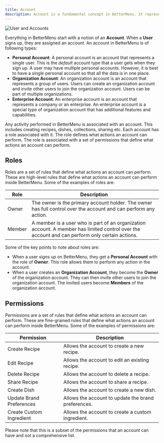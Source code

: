 ```yaml
---
title: Account
description: Account is a fundamental concept in BetterMenu. It represents a user or a group of users.
---
```


![User and Accounts](/src/assets/concepts/account.svg)

Everything in BetterMenu start with a notion of an **Account**. When a **User** signs up, they are assigned an account. An account in BetterMenu is of following types:

- **Personal Account**: A personal account is an account that represents a single user. This is the _default_ account type that a user gets when they sign up. A user may have multiple personal accounts. However, it is best to have a single personal account so that all the data is in one place.
- **Organization Account**: An organization account is an account that represents a group of users. Users can create an organization account and invite other users to join the organization account. Users can be part of multiple organizations.
- **Enterprise Account**: An enterprise account is an account that represents a company or an enterprise. An enterprise account is a special type of organization account that has additional features and capabilities.

Any activity performed in BetterMenu is associated with an account. This includes creating recipes, dishes, collections, sharing etc. Each account has a role associated with it. The role defines what actions an account can perform. The role is associated with a set of permissions that define what actions an account can perform.

## Roles
Roles are a set of rules that define what actions an account can perform. These are high-level rules that define what actions an account can perform inside BetterMenu. Some of the examples of roles are:

| Role | Description |
|------|-------------|
| Owner | The owner is the primary account holder. The owner has full control over the account and can perform any action. |
| Member | A member is a user who is part of an organization account. A member has limited control over the account and can perform only certain actions. |

Some of the key points to note about roles are:
- When a user signs up on BetterMenu, they get a **Personal Account** with the role of **Owner**. This role allows them to perform any action in the account. 
- When a user creates an **Organization Account**, they become the **Owner** of the organization account. They can then invite other users to join the organization account. The invited users become **Members** of the organization account.

## Permissions
Permissions are a set of rules that define what actions an account can perform. These are fine-grained rules that define what actions an account can perform inside BetterMenu. Some of the examples of permissions are:

| Permission | Description |
|------------|-------------|
| Create Recipe | Allows the account to create a new recipe. |
| Edit Recipe | Allows the account to edit an existing recipe. |
| Delete Recipe | Allows the account to delete a recipe. |
| Share Recipe | Allows the account to share a recipe. |
| Create Dish | Allows the account to create a new dish. |
| Update Brand Preferences | Allows the account to update the brand preferences. |
| Create Custom Ingredient | Allows the account to create a custom ingredient. |

Please note that this is a subset of the permissions that an account can have and not a comprehensive list.


